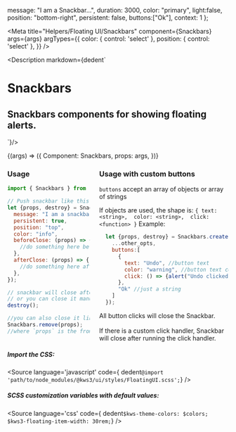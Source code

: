 
  message: "I am a Snackbar...",
  duration: 3000,
  color: "primary",
  light:false,
  position: "bottom-right",
  persistent: false,
  buttons:["Ok"],
  context: 1
};

<Meta
  title="Helpers/Floating UI/Snackbars"
  component={Snackbars}
  args={args}
  argTypes={{
    color: {
      control: 'select'
    },
    position: {
      control: 'select'
    },
  }}
/>

<Description markdown={dedent`
# Snackbars
## Snackbars components for showing floating alerts.
`}/>

<Canvas>
  <Story
  name="Snackbars"
  args={args}
  >
  {(args) => ({
    Component: Snackbars,
    props: args,
  })}
  </Story>
</Canvas>

<ArgsTable story="Snackbars" />

<div class="columns">
<div class="column is-6">

### Usage
```js
import { Snackbars } from '@kws3/ui';

// Push snackbar like this
let {props, destroy} = Snackbars.create({
  message: "I am a snackbar...",
  persistent: true,
  position: "top",
  color: "info",
  beforeClose: (props) => {
    //do something here before close
  },
  afterClose: (props) => {
    //do something here after close
  },
});

// snackbar will close after duration expires
// or you can close it manually like this:
destroy();

//you can also close it like this:
Snackbars.remove(props);
//where `props` is the from the output of Snackbars.create() 
```

</div>
<div class="column is-6">

### Usage with custom buttons
`buttons` accept an array of objects or array of strings

If objects are used, the shape is: 
`
{
  text: <string>, 
  color: <string>, 
  click: <function>
}
`
Example:
```js
  let {props, destroy} = Snackbars.create({
    ...other_opts,
    buttons:[
      {
        text: "Undo", //button text
        color: "warning", //button text color
        click: () => {alert("Undo clicked")} //click handler
      },
      "Ok" //just a string
    ]
  });
```

<div class="notification is-info is-light">
  All button clicks will close the Snackbar.<br></br>
  If there is a custom click handler, Snackbar will close after running the click handler.
</div>

</div>
</div>


##### Import the CSS:
<Source
  language='javascript'
  code={ dedent`@import 'path/to/node_modules/@kws3/ui/styles/FloatingUI.scss';`}
/>

##### SCSS customization variables with default values:
<Source
  language='css'
  code={ dedent`
    $kws-theme-colors: $colors;
    $kws3-floating-item-width: 30rem;
  `}
/>